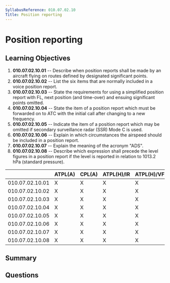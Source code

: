 ```yaml
---
SyllabusReference: 010.07.02.10
Title: Position reporting
---
```


# Position reporting

## Learning Objectives

1. **010.07.02.10.01** -- Describe when position reports shall be made by an
   aircraft flying on routes defined by designated significant points.
2. **010.07.02.10.02** -- List the six items that are normally included in a voice
   position report.
3. **010.07.02.10.03** -- State the requirements for using a simplified position
   report with FL, next position (and time-over) and ensuing significant points
   omitted.
4. **010.07.02.10.04** -- State the item of a position report which must be
   forwarded on to ATC with the initial call after changing to a new frequency.
5. **010.07.02.10.05** -- Indicate the item of a position report which may be
   omitted if secondary surveillance radar (SSR) Mode C is used.
6. **010.07.02.10.06** -- Explain in which circumstances the airspeed should be
   included in a position report.
7. **010.07.02.10.07** -- Explain the meaning of the acronym "ADS".
8. **010.07.02.10.08** -- Describe which expression shall precede the level
   figures in a position report if the level is reported in relation to 1013.2
   hPa (standard pressure).

|                 | ATPL(A) | CPL(A) | ATPL(H)/IR | ATPL(H)/VFR | CPL(H) | IR  | CBIR(A) |
| --------------- | ------- | ------ | ---------- | ----------- | ------ | --- | ------- |
| 010.07.02.10.01 | X       | X      | X          | X           | X      | X   | X       |
| 010.07.02.10.02 | X       | X      | X          | X           | X      | X   | X       |
| 010.07.02.10.03 | X       | X      | X          | X           | X      | X   | X       |
| 010.07.02.10.04 | X       | X      | X          | X           | X      | X   | X       |
| 010.07.02.10.05 | X       | X      | X          | X           | X      | X   | X       |
| 010.07.02.10.06 | X       | X      | X          | X           | X      | X   |         |
| 010.07.02.10.07 | X       | X      | X          | X           | X      | X   |         |
| 010.07.02.10.08 | X       | X      | X          | X           | X      | X   |         |

## Summary

## Questions
